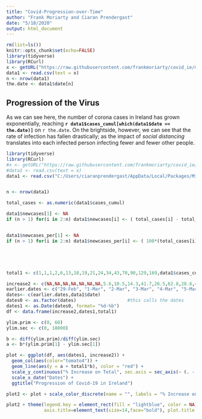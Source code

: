 ```yaml
---
title: "Covid-Progression-over-Time"
author: "Frank Moriarty and Ciaran Prendergast"
date: "5/18/2020"
output: html_document
---
```



```r
rm(list=ls())
knitr::opts_chunk$set(echo=FALSE)
library(tidyverse)
library(RCurl)
x <- getURL("https://raw.githubusercontent.com/frankmoriarty/covid_ie/master/doh_covid_ie_cases_analysis.csv")
data1 <- read.csv(text = x)
n <- nrow(data1)
the.date <- data1$date[n]
```
 

## Progression of the Virus

As we can see here, the number of corona cases in Ireland has grown exponentially, reaching **`r data1$cases_cumul[which(data1$date == the.date)]`** on `r the.date`. On the brightside, however, we can see that the rate of infection has fallen drastically; as the impact of *social distancing* translates into each infected person infecting fewer and fewer other people.

```r

library(tidyverse)
library(RCurl)
#x <- getURL("https://raw.githubusercontent.com/frankmoriarty/covid_ie/master/doh_covid_ie_cases_analysis.csv")
#data1 <- read.csv(text = x)
data1 <- read.csv("C:/Users/ciaranprendergast/AppData/Local/Packages/Microsoft.MicrosoftEdge_8wekyb3d8bbwe/TempState/Downloads/covid_ie-master (1)/covid_ie-master/doh_covid_ie_cases_analysis.csv")


n <- nrow(data1)

total_cases <- as.numeric(data1$cases_cumul)

data1$newcases[1] <- NA
if (n > 1) for(i in 2:n) data1$newcases[i] <- ( total_cases[i] - total_cases[i-1] )


data1$newcases_per[1] <- NA
if (n > 1) for(i in 2:n) data1$newcases_per[i] <- ( 100*(total_cases[i] - total_cases[i-1])/total_cases[i-1] )





total1 <- c(1,1,1,2,6,13,18,19,21,24,34,43,70,90,129,169,data1$cases_cumul)  #this gives the total cases with the manually-typed numbers describing (constant) days not included in csv file

increase2 <- c(NA,NA,NA,NA,NA,NA,NA,5.6,10.5,14.3,41.7,26.5,62.8,28.6,43.3,31,60.36,na.omit(data1$newcases_per))  #this gives us the vector for increase on total, the nas are included to ensure that that the line only starts on the 7th
earlier.dates <- c("29-Feb", "1-Mar", "2-Mar", "3-Mar", "4-Mar", "5-Mar", "6-Mar", "7-Mar", "8-Mar", "9-Mar","10-Mar", "11-Mar", "12-Mar","13-Mar", "14-Mar", "15-Mar")
dates<- c(earlier.dates,data1$date)
dates0 <- as.factor(dates)                   #this calls the dates
dates1 <- as.Date(dates0, format= "%d-%b") 
df <- data.frame(increase2,dates1,total1)

ylim.prim <- c(0, 60)   
ylim.sec <- c(0, 18000)  

b <- diff(ylim.prim)/diff(ylim.sec)
a <- b*(ylim.prim[1] - ylim.sec[1])

plot <- ggplot(df, aes(dates1, increase2)) +
  geom_col(aes(color="tomato4")) +
  geom_line(aes(y = a + total1*b), color = "red") +
  scale_y_continuous("% Increase on Total", sec.axis = sec_axis(~ (. - a)/b, name = "Total Cases")) +
  scale_x_date("Dates") +
  ggtitle("Progression of Covid-19 in Ireland") 

plot2 <- plot + scale_color_discrete(name = "", labels = "% Increase on Total")

plot2 + theme(legend.key = element_rect(fill = "lightblue", color = NA), axis.text=element_text(size=12, face = "bold"),
              axis.title=element_text(size=14,face="bold"), plot.title = element_text(size=16, face = "bold"))


```


